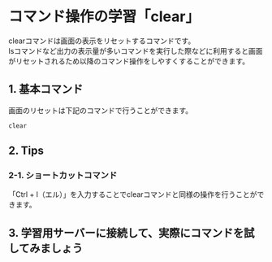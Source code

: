 # コマンド操作の学習「clear」
clearコマンドは画面の表示をリセットするコマンドです。  
lsコマンドなど出力の表示量が多いコマンドを実行した際などに利用すると画面がリセットされるため以降のコマンド操作をしやすくすることができます。
## 1. 基本コマンド
画面のリセットは下記のコマンドで行うことができます。
```shell
clear
```
## 2. Tips
### 2-1. ショートカットコマンド
「Ctrl + l（エル）」を入力することでclearコマンドと同様の操作を行うことができます。
## 3. 学習用サーバーに接続して、実際にコマンドを試してみましょう